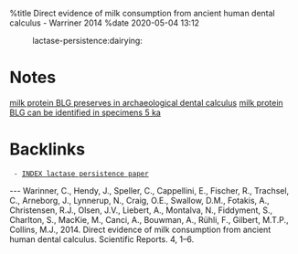 %title Direct evidence of milk consumption from ancient human dental calculus - Warriner 2014
%date 2020-05-04 13:12

:lactase-persistence:dairying:


= Notes =

[[36-milk_protein_blg_preserves_in_archaeological_dental_calculus|milk protein BLG preserves in archaeological dental calculus]]
[[37-milk_protein_blg_can_be_identified_in_specimens_5_ka|milk protein BLG can be identified in specimens 5 ka]]


= Backlinks =
  - [[28-index_lactase_persistence_paper|INDEX lactase persistence paper]]

---
Warinner, C., Hendy, J., Speller, C., Cappellini, E., Fischer, R., Trachsel, C., Arneborg, J., Lynnerup, N., Craig, O.E., Swallow, D.M., Fotakis, A., Christensen, R.J., Olsen, J.V., Liebert, A., Montalva, N., Fiddyment, S., Charlton, S., MacKie, M., Canci, A., Bouwman, A., Rühli, F., Gilbert, M.T.P., Collins, M.J., 2014. Direct evidence of milk consumption from ancient human dental calculus. Scientific Reports. 4, 1–6.
